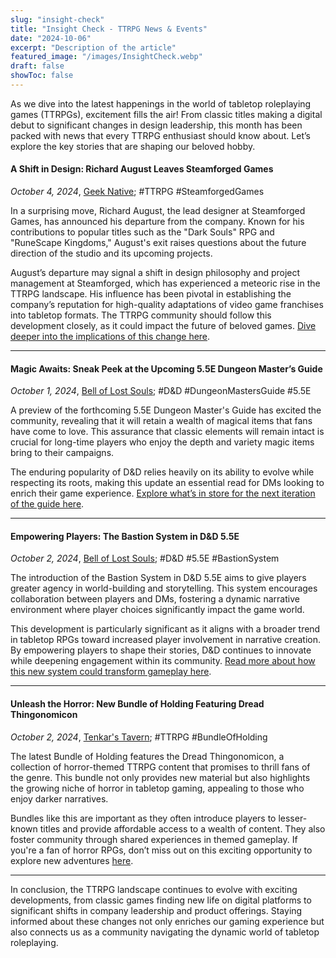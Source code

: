 ```yaml
---
slug: "insight-check"
title: "Insight Check - TTRPG News & Events"
date: "2024-10-06"
excerpt: "Description of the article"
featured_image: "/images/InsightCheck.webp"
draft: false
showToc: false
---
```


As we dive into the latest happenings in the world of tabletop roleplaying games (TTRPGs), excitement fills the air! From classic titles making a digital debut to significant changes in design leadership, this month has been packed with news that every TTRPG enthusiast should know about. Let’s explore the key stories that are shaping our beloved hobby.

#### A Shift in Design: Richard August Leaves Steamforged Games  
*October 4, 2024*, <a href="https://www.geeknative.com/168865/steamforged-games-lead-ttrpg-designer-richard-august-leaves-the-company/" target="_blank">Geek Native</a>; #TTRPG #SteamforgedGames  

In a surprising move, Richard August, the lead designer at Steamforged Games, has announced his departure from the company. Known for his contributions to popular titles such as the "Dark Souls" RPG and "RuneScape Kingdoms," August's exit raises questions about the future direction of the studio and its upcoming projects.  

August’s departure may signal a shift in design philosophy and project management at Steamforged, which has experienced a meteoric rise in the TTRPG landscape. His influence has been pivotal in establishing the company’s reputation for high-quality adaptations of video game franchises into tabletop formats. The TTRPG community should follow this development closely, as it could impact the future of beloved games. <a href="https://www.geeknative.com/168865/steamforged-games-lead-ttrpg-designer-richard-august-leaves-the-company/" target="_blank">Dive deeper into the implications of this change here</a>.

---

#### Magic Awaits: Sneak Peek at the Upcoming 5.5E Dungeon Master’s Guide  
*October 1, 2024*, <a href="https://www.belloflostsouls.net/2024/10/dont-worry-the-new-5-5e-dungeon-masters-guide-is-still-full-of-magic-items-preview-details.html" target="_blank">Bell of Lost Souls</a>; #D&D #DungeonMastersGuide #5.5E  

A preview of the forthcoming 5.5E Dungeon Master's Guide has excited the community, revealing that it will retain a wealth of magical items that fans have come to love. This assurance that classic elements will remain intact is crucial for long-time players who enjoy the depth and variety magic items bring to their campaigns.  

The enduring popularity of D&D relies heavily on its ability to evolve while respecting its roots, making this update an essential read for DMs looking to enrich their game experience. <a href="https://www.belloflostsouls.net/2024/10/dont-worry-the-new-5-5e-dungeon-masters-guide-is-still-full-of-magic-items-preview-details.html" target="_blank">Explore what’s in store for the next iteration of the guide here</a>.

---

#### Empowering Players: The Bastion System in D&D 5.5E  
*October 2, 2024*, <a href="https://www.belloflostsouls.net/2024/10/dd-5-5e-the-bastion-system-previews-players-make-your-mark-on-the-world.html" target="_blank">Bell of Lost Souls</a>; #D&D #5.5E #BastionSystem  

The introduction of the Bastion System in D&D 5.5E aims to give players greater agency in world-building and storytelling. This system encourages collaboration between players and DMs, fostering a dynamic narrative environment where player choices significantly impact the game world.  

This development is particularly significant as it aligns with a broader trend in tabletop RPGs toward increased player involvement in narrative creation. By empowering players to shape their stories, D&D continues to innovate while deepening engagement within its community. <a href="https://www.belloflostsouls.net/2024/10/dd-5-5e-the-bastion-system-previews-players-make-your-mark-on-the-world.html" target="_blank">Read more about how this new system could transform gameplay here</a>.

---

#### Unleash the Horror: New Bundle of Holding Featuring Dread Thingonomicon  
*October 2, 2024*, <a href="https://www.tenkarstavern.com/2024/10/bundle-of-holding-dread-thingonomicon.html" target="_blank">Tenkar's Tavern</a>; #TTRPG #BundleOfHolding  

The latest Bundle of Holding features the Dread Thingonomicon, a collection of horror-themed TTRPG content that promises to thrill fans of the genre. This bundle not only provides new material but also highlights the growing niche of horror in tabletop gaming, appealing to those who enjoy darker narratives.  

Bundles like this are important as they often introduce players to lesser-known titles and provide affordable access to a wealth of content. They also foster community through shared experiences in themed gameplay. If you're a fan of horror RPGs, don’t miss out on this exciting opportunity to explore new adventures <a href="https://www.tenkarstavern.com/2024/10/bundle-of-holding-dread-thingonomicon.html" target="_blank">here</a>.

---

In conclusion, the TTRPG landscape continues to evolve with exciting developments, from classic games finding new life on digital platforms to significant shifts in company leadership and product offerings. Staying informed about these changes not only enriches our gaming experience but also connects us as a community navigating the dynamic world of tabletop roleplaying.